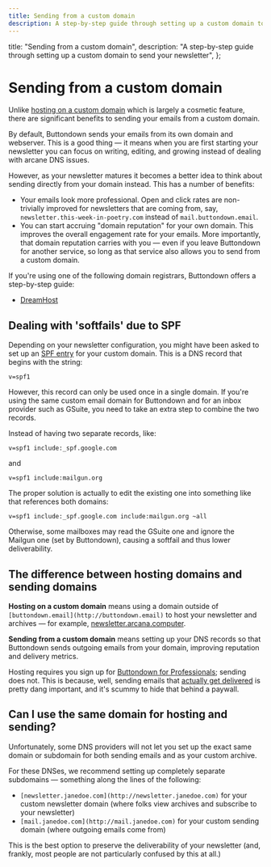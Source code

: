 ```yaml
---
title: Sending from a custom domain
description: A step-by-step guide through setting up a custom domain to send your newsletter
---
```



  title: "Sending from a custom domain",
  description:
    "A step-by-step guide through setting up a custom domain to send your newsletter",
};

# Sending from a custom domain

Unlike [hosting on a custom domain](/getting-started/hosting-on-a-custom-domain) which is largely a cosmetic
feature, there are significant benefits to sending your emails from a custom domain.

By default, Buttondown sends your emails from its own domain and webserver. This is a good thing — it means when you are first
starting your newsletter you can focus on writing, editing, and growing instead of dealing with arcane DNS issues.

However, as your newsletter matures it becomes a better idea to think about sending directly from your domain instead. This has a number of benefits:

- Your emails look more professional. Open and click rates are non-trivially improved for newsletters that are coming from, say, `newsletter.this-week-in-poetry.com` instead of `mail.buttondown.email`.
- You can start accruing "domain reputation" for your own domain. This improves the overall engagement rate for your emails. More importantly, that domain reputation carries with you — even if you leave Buttondown for another service, so long as that service also allows you to send from a custom domain.

If you're using one of the following domain registrars, Buttondown offers a step-by-step guide:

- [DreamHost](/sending-domains/sending-from-dreamhost)

## Dealing with 'softfails' due to SPF

Depending on your newsletter configuration, you might have been asked to set up an [SPF entry](https://postmarkapp.com/guides/spf) for your custom domain. This is a DNS record that begins with the string:

```
v=spf1
```

However, this record can only be used once in a single domain. If you're using the same custom email domain for Buttondown and for an inbox provider such as GSuite, you need to take an extra step
to combine the two records.

Instead of having two separate records, like:

```
v=spf1 include:_spf.google.com
```

and

```
v=spf1 include:mailgun.org
```

The proper solution is actually to edit the existing one into something like that references both domains:

```
v=spf1 include:_spf.google.com include:mailgun.org ~all
```

Otherwise, some mailboxes may read the GSuite one and ignore the Mailgun one (set by Buttondown), causing a softfail and thus lower deliverability.

## The difference between hosting domains and sending domains

**Hosting on a custom domain** means using a domain outside of `[buttondown.email](http://buttondown.email)` to host your newsletter and archives — for example, [newsletter.arcana.computer](https://newsletter.arcana.computer/).

**Sending from a custom domain** means setting up your DNS records so that Buttondown sends outgoing emails from your domain, improving reputation and delivery metrics.

Hosting requires you sign up for [Buttondown for Professionals](http://buttondown.email/pricing); sending does not. This is because, well, sending emails that [actually get delivered](https://blog.buttondown.email/2019/05/16/sending-newsletters-that-get-delivered) is pretty dang important, and it's scummy to hide that behind a paywall.

## Can I use the same domain for hosting and sending?

Unfortunately, some DNS providers will not let you set up the exact same domain or subdomain for both sending emails and as your custom archive.

For these DNSes, we recommend setting up completely separate subdomains — something along the lines of the following:

- `[newsletter.janedoe.com](http://newsletter.janedoe.com)` for your custom newsletter domain (where folks view archives and subscribe to your newsletter)
- `[mail.janedoe.com](http://mail.janedoe.com)` for your custom sending domain (where outgoing emails come from)

This is the best option to preserve the deliverability of your newsletter (and, frankly, most people are not particularly confused by this at all.)
